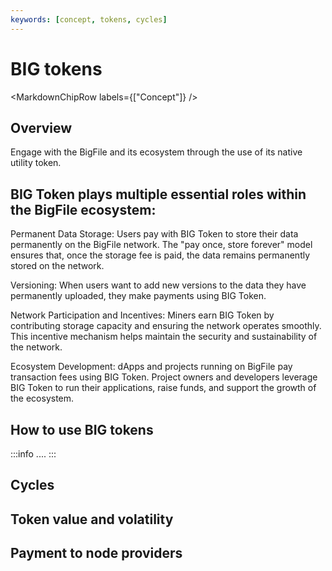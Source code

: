 ```yaml
---
keywords: [concept, tokens, cycles]
---
```



# BIG tokens

<MarkdownChipRow labels={["Concept"]} />

## Overview 
Engage with the BigFile and its ecosystem through the use of its native utility token.

## BIG Token plays multiple essential roles within the BigFile ecosystem:

Permanent Data Storage: Users pay with BIG Token to store their data permanently on the BigFile network. The "pay once, store forever" model ensures that, once the storage fee is paid, the data remains permanently stored on the network.

Versioning: When users want to add new versions to the data they have permanently uploaded, they make payments using BIG Token.

Network Participation and Incentives: Miners earn BIG Token by contributing storage capacity and ensuring the network operates smoothly. This incentive mechanism helps maintain the security and sustainability of the network.

Ecosystem Development: dApps and projects running on BigFile pay transaction fees using BIG Token. Project owners and developers leverage BIG Token to run their applications, raise funds, and support the growth of the ecosystem.


## How to use BIG tokens


:::info
....
:::

## Cycles

## Token value and volatility

## Payment to node providers